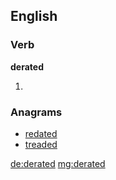 ==English==

===Verb===
'''derated'''

# {{past of|derate}}

===Anagrams===
* [[redated#English|redated]]
* [[treaded#English|treaded]]

[[de:derated]]
[[mg:derated]]